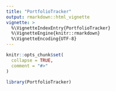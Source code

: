 ```yaml
---
title: "PortfolioTracker"
output: rmarkdown::html_vignette
vignette: >
  %\VignetteIndexEntry{PortfolioTracker}
  %\VignetteEngine{knitr::rmarkdown}
  %\VignetteEncoding{UTF-8}
---
```


```r
knitr::opts_chunk$set(
  collapse = TRUE,
  comment = "#>"
)
```

```r
library(PortfolioTracker)
```
